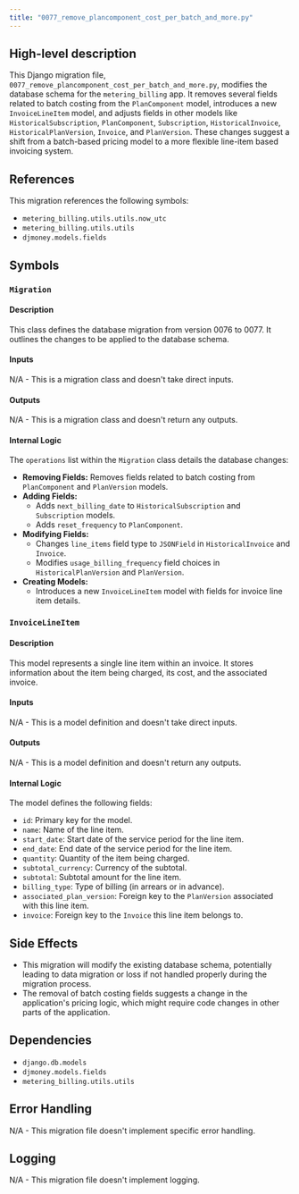 ```yaml
---
title: "0077_remove_plancomponent_cost_per_batch_and_more.py"
---
```


## High-level description
This Django migration file, `0077_remove_plancomponent_cost_per_batch_and_more.py`,  modifies the database schema for the `metering_billing` app. It removes several fields related to batch costing from the `PlanComponent` model, introduces a new `InvoiceLineItem` model, and adjusts fields in other models like `HistoricalSubscription`, `PlanComponent`, `Subscription`, `HistoricalInvoice`, `HistoricalPlanVersion`, `Invoice`, and `PlanVersion`. These changes suggest a shift from a batch-based pricing model to a more flexible line-item based invoicing system.

## References
This migration references the following symbols:
- `metering_billing.utils.utils.now_utc`
- `metering_billing.utils.utils`
- `djmoney.models.fields`

## Symbols

### `Migration`
#### Description
This class defines the database migration from version 0076 to 0077. It outlines the changes to be applied to the database schema.

#### Inputs
N/A - This is a migration class and doesn't take direct inputs.

#### Outputs
N/A - This is a migration class and doesn't return any outputs.

#### Internal Logic
The `operations` list within the `Migration` class details the database changes:
- **Removing Fields:** Removes fields related to batch costing from `PlanComponent` and `PlanVersion` models.
- **Adding Fields:**
    - Adds `next_billing_date` to `HistoricalSubscription` and `Subscription` models.
    - Adds `reset_frequency` to `PlanComponent`.
- **Modifying Fields:**
    - Changes `line_items` field type to `JSONField` in `HistoricalInvoice` and `Invoice`.
    - Modifies `usage_billing_frequency` field choices in `HistoricalPlanVersion` and `PlanVersion`.
- **Creating Models:**
    - Introduces a new `InvoiceLineItem` model with fields for invoice line item details.

### `InvoiceLineItem`
#### Description
This model represents a single line item within an invoice. It stores information about the item being charged, its cost, and the associated invoice.

#### Inputs
N/A - This is a model definition and doesn't take direct inputs.

#### Outputs
N/A - This is a model definition and doesn't return any outputs.

#### Internal Logic
The model defines the following fields:
- `id`: Primary key for the model.
- `name`: Name of the line item.
- `start_date`: Start date of the service period for the line item.
- `end_date`: End date of the service period for the line item.
- `quantity`: Quantity of the item being charged.
- `subtotal_currency`: Currency of the subtotal.
- `subtotal`: Subtotal amount for the line item.
- `billing_type`: Type of billing (in arrears or in advance).
- `associated_plan_version`: Foreign key to the `PlanVersion` associated with this line item.
- `invoice`: Foreign key to the `Invoice` this line item belongs to.

## Side Effects
- This migration will modify the existing database schema, potentially leading to data migration or loss if not handled properly during the migration process.
- The removal of batch costing fields suggests a change in the application's pricing logic, which might require code changes in other parts of the application.

## Dependencies
- `django.db.models`
- `djmoney.models.fields`
- `metering_billing.utils.utils`

## Error Handling
N/A - This migration file doesn't implement specific error handling.

## Logging
N/A - This migration file doesn't implement logging.
